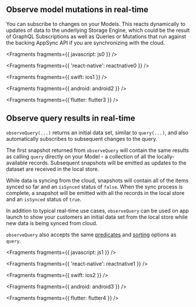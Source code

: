 ## Observe model mutations in real-time

You can subscribe to changes on your Models. This reacts dynamically to updates of data to the underlying Storage Engine, which could be the result of GraphQL Subscriptions as well as Queries or Mutations that run against the backing AppSync API if you are synchronizing with the cloud.


<Fragments fragments={{ javascript: js0 }} />


<Fragments fragments={{ 'react-native': reactnative0 }} />


<Fragments fragments={{ swift: ios1 }} />


<Fragments fragments={{ android: android2 }} />


<Fragments fragments={{ flutter: flutter3 }} />

## Observe query results in real-time

`observeQuery(...)` returns an initial data set, similar to `query(...)`, and also automatically subscribes to subsequent changes to the query.

The first snapshot returned from `observeQuery` will contain the same results as calling `query` directly on your Model - a collection of all the locally-available records. Subsequent snapshots will be emitted as updates to the dataset are received in the local store.

While data is syncing from the cloud, snapshots will contain all of the items synced so far and an `isSynced` status of `false`. When the sync process is complete, a snapshot will be emitted with all the records in the local store and an `isSynced` status of `true`.

In addition to typical real-time use cases, `observeQuery` can be used on app launch to show your customers an initial data set from the local store while new data is being synced from cloud.

`observeQuery` also accepts the same [predicates](/lib/datastore/data-access#predicates) and [sorting](/lib/datastore/data-access#sort) options as `query`.


<Fragments fragments={{ javascript: js1 }} />


<Fragments fragments={{ 'react-native': reactnative1 }} />


<Fragments fragments={{ swift: ios2 }} />


<Fragments fragments={{ android: android3 }} />


<Fragments fragments={{ flutter: flutter4 }} />
